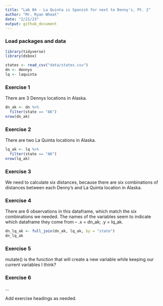 ```yaml
---
title: "Lab 04 - La Quinta is Spanish for next to Denny's, Pt. 2"
author: "Mr. Ryan Wheat"
date: "2/21/23"
output: github_document
---
```


### Load packages and data

```r
library(tidyverse) 
library(dsbox) 
```

```r
states <- read_csv("data/states.csv")
dn <- dennys
lq <- laquinta
```

### Exercise 1

There are 3 Dennys locations in Alaska.

```r

dn_ak <- dn %>%
  filter(state == "AK")
nrow(dn_ak)
```


### Exercise 2

There are two La Quinta locations in Alaska.

```r

lq_ak <- lq %>%
  filter(state == "AK")
nrow(lq_ak)

```

### Exercise 3

We need to calculate six distances, because there are six combinations of distances between each Denny's and La Quinta location in Alaska.

### Exercise 4

There are 6 observations in this dataframe, which match the six combinations we needed. The names of the variables seem to indicate which dataframe they come from -- .x = dn_ak; .y = lq_ak.

```r

dn_lq_ak <- full_join(dn_ak, lq_ak, by = "state")
dn_lq_ak

```


### Exercise 5

mutate() is the function that will create a new variable while keeping our current variables I think?

### Exercise 6

...

Add exercise headings as needed.
